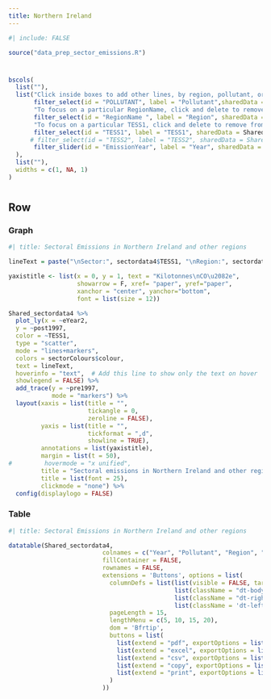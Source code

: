 ```yaml
---
title: Northern Ireland
---
```


```r
#| include: FALSE

source("data_prep_sector_emissions.R")

```

# {.sidebar}

```r
bscols(
  list(""),
  list("Click inside boxes to add other lines, by region, pollutant, or sector. (All) represents the total of all gas types added together. Click below to add other gas types to the line graph and delete (All Aggregated) to remove it from the line graph",
       filter_select(id = "POLLUTANT", label = "Pollutant",sharedData = Shared_sectordata4, group = ~Pollutant, selected = "(All Aggregated)"),
       "To focus on a particular RegionName, click and delete to remove from the line graph",
       filter_select(id = "RegionName ", label = "Region", sharedData = Shared_sectordata4, group = ~RegionName, selected = "Northern Ireland" ),
       "To focus on a particular TESS1, click and delete to remove from the line graph",
       filter_select(id = "TESS1", label = "TESS1", sharedData = Shared_sectordata4, group = ~TESS1, selected = c("Agriculture", "Buildings and product uses", "Domestic transport", "Electricity supply", "Fuel supply", "Industry", "LULUCF", "Waste")),
      # filter_select(id = "TESS2", label = "TESS2", sharedData = Shared_sectordata4, group = ~TESS2),
       filter_slider(id = "EmissionYear", label = "Year", sharedData = Shared_sectordata4, column = ~EmissionYear, timeFormat = "%Y")
  ),
  list(""),
  widths = c(1, NA, 1)
)
```

#

## Row {.tabset}

### Graph

```r
#| title: Sectoral Emissions in Northern Ireland and other regions

lineText = paste("\nSector:", sectordata4$TESS1, "\nRegion:", sectordata4$RegionName, "\nEmission:", sectordata4$Emission)

yaxistitle <- list(x = 0, y = 1, text = "Kilotonnes\nCO\u2082e", 
                   showarrow = F, xref= "paper", yref="paper", 
                   xanchor = "center", yanchor="bottom",
                   font = list(size = 12))

Shared_sectordata4 %>%
  plot_ly(x = ~eYear2,
  y = ~post1997,
  color = ~TESS1,
  type = "scatter",
  mode = "lines+markers",
  colors = sectorColours$colour,
  text = lineText,
  hoverinfo = "text",  # Add this line to show only the text on hover
  showlegend = FALSE) %>%
  add_trace(y = ~pre1997,
            mode = "markers") %>%
  layout(xaxis = list(title = "",
                      tickangle = 0,
                      zeroline = FALSE),
         yaxis = list(title = "",
                      tickformat = ",d",
                      showline = TRUE),
         annotations = list(yaxistitle),
         margin = list(t = 50),
#         hovermode = "x unified",
         title = "Sectoral emissions in Northern Ireland and other regions",
         title = list(font = 25),
         clickmode = "none") %>%
  config(displaylogo = FALSE)

```

### Table

```r
#| title: Sectoral Emissions in Northern Ireland and other regions

datatable(Shared_sectordata4,
                          colnames = c("Year", "Pollutant", "Region", "Sector", "CO\u2082 Equivalents (kilotonnes CO\u2082e)"),
                          fillContainer = FALSE,
                          rownames = FALSE,
                          extensions = 'Buttons', options = list(
                            columnDefs = list(list(visible = FALSE, targets = 5:8),
                                              list(className = "dt-body-right", targets = c(0,4)),
                                              list(className = "dt-right", targets = c(0,4)),
                                              list(className = 'dt-left', targets = "_all")),
                            pageLength = 15,
                            lengthMenu = c(5, 10, 15, 20),
                            dom = 'Bfrtip',
                            buttons = list(
                              list(extend = "pdf", exportOptions = list(columns = ":visible")),
                              list(extend = "excel", exportOptions = list(columns = ":visible")),
                              list(extend = "csv", exportOptions = list(columns = ":visible")),
                              list(extend = "copy", exportOptions = list(columns = ":visible")),
                              list(extend = "print", exportOptions = list(columns = ":visible"))
                            )
                          ))
```
